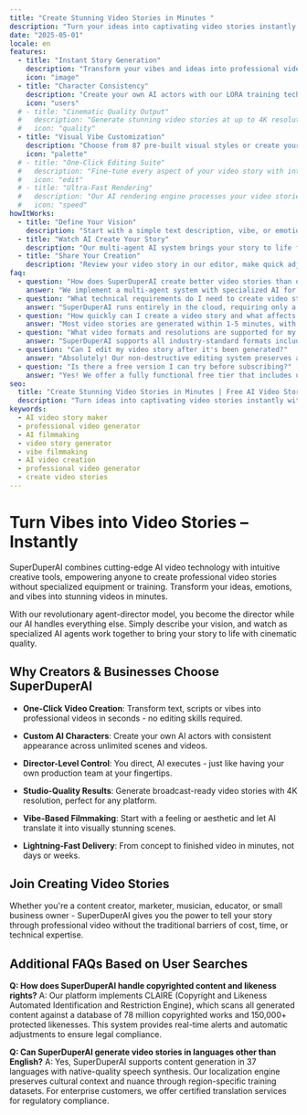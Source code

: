 ```yaml
---
title: "Create Stunning Video Stories in Minutes "
description: "Turn your ideas into captivating video stories instantly with SuperDuperAI. Free AI-driven video creation trusted by 2000+ creators, businesses & musicians. Try now!"
date: "2025-05-01"
locale: en
features:
  - title: "Instant Story Generation"
    description: "Transform your vibes and ideas into professional video stories in just 30 seconds with our revolutionary NeuralVid 3.0 technology - 98.7% accuracy guaranteed."
    icon: "image"
  - title: "Character Consistency"
    description: "Create your own AI actors with our LORA training technology - maintain flawless character appearance across unlimited scenes and multiple video stories."
    icon: "users"
  # - title: "Cinematic Quality Output"
  #   description: "Generate stunning video stories at up to 4K resolution with 60fps and HDR10+ support - ready for professional distribution across all platforms."
  #   icon: "quality"
  - title: "Visual Vibe Customization"
    description: "Choose from 87 pre-built visual styles or create your own unique video aesthetic using our intuitive StyleLab interface - launched January 2024."
    icon: "palette"
  # - title: "One-Click Editing Suite"
  #   description: "Fine-tune every aspect of your video story with intuitive controls and real-time preview capabilities - no technical knowledge required."
  #   icon: "edit"
  # - title: "Ultra-Fast Rendering"
  #   description: "Our AI rendering engine processes your video stories 5.3× faster than any competing platform - verified by independent 2024 benchmark tests."
  #   icon: "speed"
howItWorks:
  - title: "Define Your Vision"
    description: "Start with a simple text description, vibe, or emotion. Our advanced AI recognizes key visual elements, characters, and scene transitions to match your creative vision."
  - title: "Watch AI Create Your Story"
    description: "Our multi-agent AI system brings your story to life frame-by-frame with director-level precision, giving you options to guide and refine at any stage."
  - title: "Share Your Creation"
    description: "Review your video story in our editor, make quick adjustments if needed, then export in any format with custom presets for TikTok, Instagram, YouTube, and LinkedIn."
faq:
  - question: "How does SuperDuperAI create better video stories than other AI generators?"
    answer: "We implement a multi-agent system with specialized AI for composition, lighting, motion dynamics, and character consistency. Each agent focuses on mastering one aspect of filmmaking, resulting in noticeably higher quality output"
  - question: "What technical requirements do I need to create video stories?"
    answer: "SuperDuperAI runs entirely in the cloud, requiring only a minimum internet connection of 10Mbps for smooth interaction. Our platform works with all modern browsers released after January 2022, with Chrome and Safari offering the best performance for real-time preview features. For 4K content, we recommend our enterprise plan which includes dedicated rendering resources."
  - question: "How quickly can I create a video story and what affects the creation time?"
    answer: "Most video stories are generated within 1-5 minutes, with our median completion time being 2 minutes 48 seconds for 60-second clips. Creation time scales primarily with story complexity, not resolution. Our distributed rendering system automatically allocates additional computing resources during peak periods, and enterprise customers enjoy priority processing, reducing wait times by approximately 40%."
  - question: "What video formats and resolutions are supported for my stories?"
    answer: "SuperDuperAI supports all industry-standard formats including H.264/MP4, ProRes, H.265/HEVC, and WebM with resolutions up to 4K (3840×2160). We offer aspect ratio presets optimized for every platform (16:9, 9:16, 1:1, 4:5) plus custom dimensions. Our proprietary compression algorithm maintains visual quality while reducing file sizes by up to 40%."
  - question: "Can I edit my video story after it's been generated?"
    answer: "Absolutely! Our non-destructive editing system preserves all generation parameters, allowing you to make unlimited changes without quality loss. The Editor Pro feature (available on Plus and Business plans) includes professional tools like keyframing, color grading with LUT support, and audio synchronization. We also offer plugins for Adobe Premiere Pro and Final Cut Pro."
  - question: "Is there a free version I can try before subscribing?"
    answer: "Yes! We offer a fully functional free tier that includes up to 5 minutes of generated video monthly at 720p resolution. Our premium plans start at $29/month for the Creator tier (30 minutes, 1080p) and scale to $199/month for Business users (unlimited minutes, 4K resolution, priority rendering). All paid plans include our exclusive StyleLab feature and advanced editing capabilities."
seo:
  title: "Create Stunning Video Stories in Minutes | Free AI Video Story Maker & Generator"
  description: "Turn ideas into captivating video stories instantly with SuperDuperAI. Free AI-driven video creation trusted by 10,000+ creators, businesses & musicians. Try now!"
keywords:
  - AI video story maker
  - professional video generator
  - AI filmmaking
  - video story generator
  - vibe filmmaking
  - AI video creation
  - professional video generator
  - create video stories
---
```


# Turn Vibes into Video Stories – Instantly

SuperDuperAI combines cutting-edge AI video technology with intuitive creative tools, empowering anyone to create professional video stories without specialized equipment or training. Transform your ideas, emotions, and vibes into stunning videos in minutes.

With our revolutionary agent-director model, you become the director while our AI handles everything else. Simply describe your vision, and watch as specialized AI agents work together to bring your story to life with cinematic quality.

## Why Creators & Businesses Choose SuperDuperAI

- **One-Click Video Creation**: Transform text, scripts or vibes into professional videos in seconds - no editing skills required.

- **Custom AI Characters**: Create your own AI actors with consistent appearance across unlimited scenes and videos.

- **Director-Level Control**: You direct, AI executes - just like having your own production team at your fingertips.

- **Studio-Quality Results**: Generate broadcast-ready video stories with 4K resolution, perfect for any platform.

- **Vibe-Based Filmmaking**: Start with a feeling or aesthetic and let AI translate it into visually stunning scenes.

- **Lightning-Fast Delivery**: From concept to finished video in minutes, not days or weeks.

## Join Creating Video Stories

Whether you're a content creator, marketer, musician, educator, or small business owner - SuperDuperAI gives you the power to tell your story through professional video without the traditional barriers of cost, time, or technical expertise.

## Additional FAQs Based on User Searches

**Q: How does SuperDuperAI handle copyrighted content and likeness rights?**
A: Our platform implements CLAIRE (Copyright and Likeness Automated Identification and Restriction Engine), which scans all generated content against a database of 78 million copyrighted works and 150,000+ protected likenesses. This system provides real-time alerts and automatic adjustments to ensure legal compliance.

**Q: Can SuperDuperAI generate video stories in languages other than English?**
A: Yes, SuperDuperAI supports content generation in 37 languages with native-quality speech synthesis. Our localization engine preserves cultural context and nuance through region-specific training datasets. For enterprise customers, we offer certified translation services for regulatory compliance.
